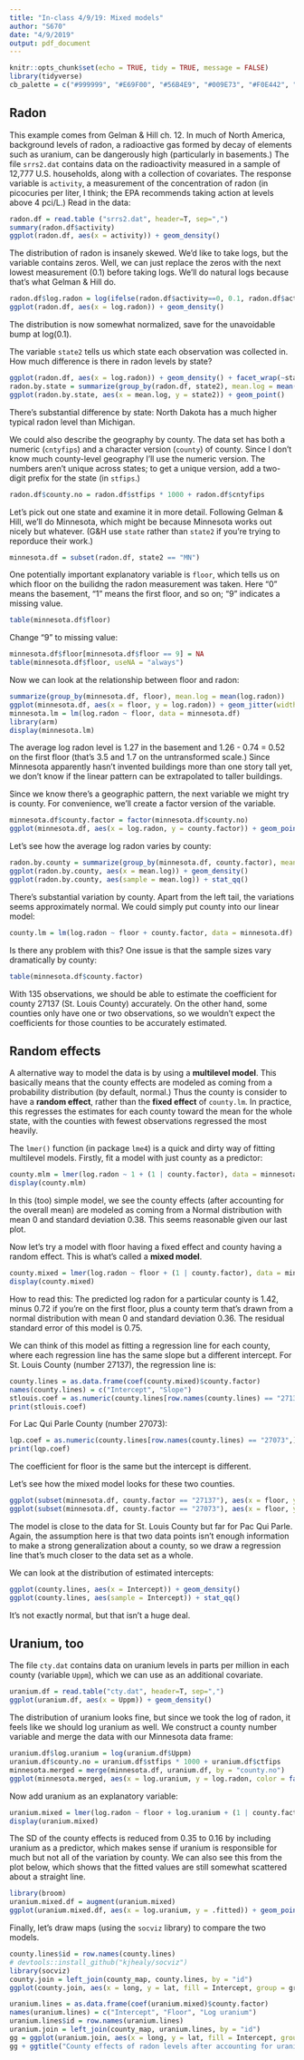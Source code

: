 ```yaml
---
title: "In-class 4/9/19: Mixed models"
author: "S670"
date: "4/9/2019"
output: pdf_document
---
```


```r
knitr::opts_chunk$set(echo = TRUE, tidy = TRUE, message = FALSE)
library(tidyverse)
cb_palette = c("#999999", "#E69F00", "#56B4E9", "#009E73", "#F0E442", "#0072B2", "#D55E00", "#CC79A7")
```

## Radon

This example comes from Gelman & Hill ch. 12. In much of North America, background levels of radon, a radioactive gas formed by decay of elements such as uranium, can be dangerously high (particularly in basements.) The file `srrs2.dat` contains data on the radioactivity measured in a sample of 12,777 U.S. households, along with a collection of covariates. The response variable is `activity`, a measurement of the concentration of radon (in picocuries per liter, I think; the EPA recommends taking action at levels above 4 pci/L.) Read in the data:

```r
radon.df = read.table ("srrs2.dat", header=T, sep=",")
summary(radon.df$activity)
ggplot(radon.df, aes(x = activity)) + geom_density() 
```

The distribution of radon is insanely skewed. We'd like to take logs, but the variable contains zeros. Well, we can just replace the zeros with the next lowest measurement (0.1) before taking logs. We'll do natural logs because that's what Gelman & Hill do.

```r
radon.df$log.radon = log(ifelse(radon.df$activity==0, 0.1, radon.df$activity))
ggplot(radon.df, aes(x = log.radon)) + geom_density() 
```

The distribution is now somewhat normalized, save for the unavoidable bump at log(0.1).

The variable `state2` tells us which state each observation was collected in. How much difference is there in radon levels by state?

```r
ggplot(radon.df, aes(x = log.radon)) + geom_density() + facet_wrap(~state2, ncol=3)
radon.by.state = summarize(group_by(radon.df, state2), mean.log = mean(log.radon))
ggplot(radon.by.state, aes(x = mean.log, y = state2)) + geom_point()
```

There's substantial difference by state: North Dakota has a much higher typical radon level than Michigan.

We could also describe the geography by county. The data set has both a numeric (`cntyfips`) and a character version (`county`) of county. Since I don't know much county-level geography I'll use the numeric version. The numbers aren't unique across states; to get a unique version, add a two-digit prefix for the state (in `stfips`.)

```r
radon.df$county.no = radon.df$stfips * 1000 + radon.df$cntyfips
```

Let's pick out one state and examine it in more detail. Following Gelman & Hill, we'll do Minnesota, which might be because Minnesota works out nicely but whatever. (G&H use `state` rather than `state2` if you're trying to reporduce their work.)

```r
minnesota.df = subset(radon.df, state2 == "MN")
```

One potentially important explanatory variable is `floor`, which tells us on which floor on the builidng the radon measurement was taken. Here "0" means the basement, "1" means the first floor, and so on; "9" indicates a missing value.

```r
table(minnesota.df$floor)
```

Change "9" to missing value:

```r
minnesota.df$floor[minnesota.df$floor == 9] = NA
table(minnesota.df$floor, useNA = "always")
```

Now we can look at the relationship between floor and radon:

```r
summarize(group_by(minnesota.df, floor), mean.log = mean(log.radon))
ggplot(minnesota.df, aes(x = floor, y = log.radon)) + geom_jitter(width = 0.2, height = 0) + geom_smooth(method = "lm")
minnesota.lm = lm(log.radon ~ floor, data = minnesota.df)
library(arm)
display(minnesota.lm)
```

The average log radon level is 1.27 in the basement and 1.26 - 0.74 = 0.52 on the first floor (that's 3.5 and 1.7 on the untransformed scale.) Since Minnesota apparently hasn't invented buildings more than one story tall yet, we don't know if the linear pattern can be extrapolated to taller buildings.

Since we know there's a geographic pattern, the next variable we might try is county. For convenience, we'll create a factor version of the variable. 

```r
minnesota.df$county.factor = factor(minnesota.df$county.no)
ggplot(minnesota.df, aes(x = log.radon, y = county.factor)) + geom_point() + theme(axis.text.y = element_blank())
```

Let's see how the average log radon varies by county:

```r
radon.by.county = summarize(group_by(minnesota.df, county.factor), mean.log = mean(log.radon))
ggplot(radon.by.county, aes(x = mean.log)) + geom_density()
ggplot(radon.by.county, aes(sample = mean.log)) + stat_qq()
```

There's substantial variation by county. Apart from the left tail, the variations seems approximately normal. We could simply put county into our linear model:

```r
county.lm = lm(log.radon ~ floor + county.factor, data = minnesota.df)
```

Is there any problem with this? One issue is that the sample sizes vary dramatically by county:

```r
table(minnesota.df$county.factor)
```

With 135 observations, we should be able to estimate the coefficient for county 27137 (St. Louis County) accurately. On the other hand, some counties only have one or two observations, so we wouldn't expect the coefficients for those counties to be accurately estimated.

## Random effects

A alternative way to model the data is by using a **multilevel model**. This basically means that the county effects are modeled as coming from a probability distribution (by default, normal.) Thus the county is consider to have a **random effect**, rather than the **fixed effect** of `county.lm`. In practice, this regresses the estimates for each county toward the mean for the whole state, with the counties with fewest observations regressed the most heavily.

The `lmer()` function (in package `lme4`) is a quick and dirty way of fitting multilevel models. Firstly, fit a model with just county as a predictor:

```r
county.mlm = lmer(log.radon ~ 1 + (1 | county.factor), data = minnesota.df)
display(county.mlm)
```

In this (too) simple model, we see the county effects (after accounting for the overall mean) are modeled as coming from a Normal distribution with mean 0 and standard deviation 0.38. This seems reasonable given our last plot.

Now let's try a model with floor having a fixed effect and county having a random effect. This is what's called a **mixed model**.

```r
county.mixed = lmer(log.radon ~ floor + (1 | county.factor), data = minnesota.df)
display(county.mixed)
```

How to read this: The predicted log radon for a particular county is 1.42, minus 0.72 if you're on the first floor, plus a county term that's drawn from a normal distribution with mean 0 and standard deviation 0.36. The residual standard error of this model is 0.75.

We can think of this model as fitting a regression line for each county, where each regression line has the same slope but a different intercept. For St. Louis County (number 27137), the regression line is:

```r
county.lines = as.data.frame(coef(county.mixed)$county.factor)
names(county.lines) = c("Intercept", "Slope")
stlouis.coef = as.numeric(county.lines[row.names(county.lines) == "27137",])
print(stlouis.coef)
```

For Lac Qui Parle County (number 27073):

```r
lqp.coef = as.numeric(county.lines[row.names(county.lines) == "27073",])
print(lqp.coef)
```

The coefficient for floor is the same but the intercept is different.

Let's see how the mixed model looks for these two counties.

```r
ggplot(subset(minnesota.df, county.factor == "27137"), aes(x = floor, y = log.radon)) + geom_point() + geom_abline(intercept = stlouis.coef[1], slope = stlouis.coef[2]) + ggtitle("Radon mixed model for St. Louis County, MN")
ggplot(subset(minnesota.df, county.factor == "27073"), aes(x = floor, y = log.radon)) + geom_point() + geom_abline(intercept = lqp.coef[1], slope = lqp.coef[2]) + ylim(1.1, 2.8) + ggtitle("Radon mixed model for Pac Qui Parle County, MN")
```

The model is close to the data for St. Louis County but far for Pac Qui Parle. Again, the assumption here is that two data points isn't enough information to make a strong generalization about a county, so we draw a regression line that's much closer to the data set as a whole.

We can look at the distribution of estimated intercepts:

```r
ggplot(county.lines, aes(x = Intercept)) + geom_density()
ggplot(county.lines, aes(sample = Intercept)) + stat_qq()
```

It's not exactly normal, but that isn't a huge deal.

## Uranium, too

The file `cty.dat` contains data on uranium levels in parts per million in each county (variable `Uppm`), which we can use as an additional covariate.

```r
uranium.df = read.table("cty.dat", header=T, sep=",")
ggplot(uranium.df, aes(x = Uppm)) + geom_density()
```

The distribution of uranium looks fine, but since we took the log of radon, it feels like we should log uranium as well. We construct a county number variable and merge the data with our Minnesota data frame:

```r
uranium.df$log.uranium = log(uranium.df$Uppm)
uranium.df$county.no = uranium.df$stfips * 1000 + uranium.df$ctfips
minnesota.merged = merge(minnesota.df, uranium.df, by = "county.no")
ggplot(minnesota.merged, aes(x = log.uranium, y = log.radon, color = factor(floor))) + geom_point() + scale_color_manual(values = cb_palette, breaks = c(0, 1), labels = c("Basement", "First floor"), name = "Floor")
```

Now add uranium as an explanatory variable:

```r
uranium.mixed = lmer(log.radon ~ floor + log.uranium + (1 | county.factor), data = minnesota.merged)
display(uranium.mixed)
```

The SD of the county effects is reduced from 0.35 to 0.16 by including uranium as a predictor, which makes sense if uranium is responsible for much but not all of the variation by county. We can also see this from the plot below, which shows that the fitted values are still somewhat scattered about a straight line.

```r
library(broom)
uranium.mixed.df = augment(uranium.mixed)
ggplot(uranium.mixed.df, aes(x = log.uranium, y = .fitted)) + geom_point() + facet_grid(~ floor)
```

Finally, let's draw maps (using the `socviz` library) to compare the two models.

```r
county.lines$id = row.names(county.lines)
# devtools::install_github("kjhealy/socviz")
library(socviz)
county.join = left_join(county_map, county.lines, by = "id")
ggplot(county.join, aes(x = long, y = lat, fill = Intercept, group = group)) + geom_polygon(color = "gray90", size = 0.05) + coord_fixed() + xlim(0.2e6, 0.8e6) + ylim(-0.2e6, 0.5e6) + ggtitle("County effects on radon levels") + scale_fill_continuous(name = "Intercept for county")
```

```r
uranium.lines = as.data.frame(coef(uranium.mixed)$county.factor)
names(uranium.lines) = c("Intercept", "Floor", "Log uranium")
uranium.lines$id = row.names(uranium.lines)
uranium.join = left_join(county_map, uranium.lines, by = "id")
gg = ggplot(uranium.join, aes(x = long, y = lat, fill = Intercept, group = group)) + geom_polygon(color = "gray90", size = 0.05) + coord_fixed() + xlim(0.2e6, 0.8e6) + ylim(-0.2e6, 0.5e6)
gg + ggtitle("County effects of radon levels after accounting for uranium") + scale_fill_continuous(name = "Intercept for county")
```

